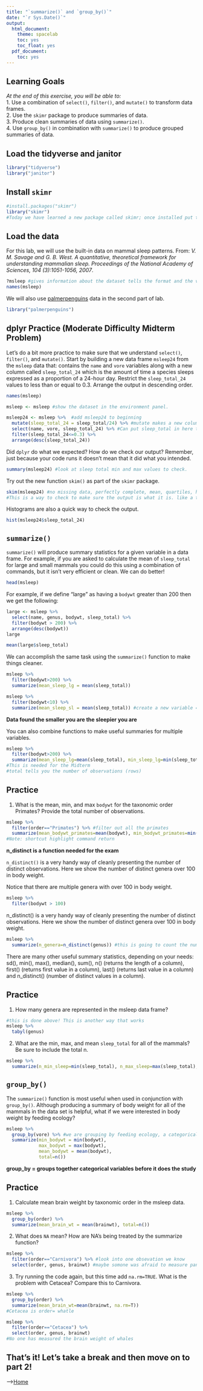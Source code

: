 ```yaml
---
title: "`summarize()` and `group_by()`"
date: "`r Sys.Date()`"
output:
  html_document:
    theme: spacelab
    toc: yes
    toc_float: yes
  pdf_document:
    toc: yes
---
```


## Learning Goals
*At the end of this exercise, you will be able to:*    
1. Use a combination of `select()`, `filter()`, and `mutate()` to transform data frames.  
2. Use the `skimr` package to produce summaries of data.  
3. Produce clean summaries of data using `summarize()`.  
4. Use `group_by()` in combination with `summarize()` to produce grouped summaries of data.  

## Load the tidyverse and janitor
```r
library("tidyverse")
library("janitor")
```

## Install `skimr`
```r
#install.packages("skimr")
library("skimr")
#Today we have learned a new package called skimr; once installed put the package in. 
```

## Load the data
For this lab, we will use the built-in data on mammal sleep patterns. From: _V. M. Savage and G. B. West. A quantitative, theoretical framework for understanding mammalian sleep. Proceedings of the National Academy of Sciences, 104 (3):1051-1056, 2007_.
```r
?msleep #gives information about the dataset tells the format and the variable names and what they mean
names(msleep)
```

We will also use [palmerpenguins](https://allisonhorst.github.io/palmerpenguins/articles/intro.html) data in the second part of lab.
```r
library("palmerpenguins")
```

## dplyr Practice (**Moderate Difficulty Midterm Problem**)
Let's do a bit more practice to make sure that we understand `select()`, `filter()`, and `mutate()`. Start by building a new data frame `msleep24` from the `msleep` data that: contains the `name` and `vore` variables along with a new column called `sleep_total_24` which is the amount of time a species sleeps expressed as a proportion of a 24-hour day. Restrict the `sleep_total_24` values to less than or equal to 0.3. Arrange the output in descending order.  
```r
names(msleep)
```

```r
msleep <- msleep #show the dataset in the environment panel. 
```

```r
msleep24 <- msleep %>%  #add msleep24 to beginning
  mutate(sleep_total_24 = sleep_total/24) %>% #mutate makes a new column. new variable is sleep_total_24. then put the expression. 
  select(name, vore, sleep_total_24) %>% #Can put sleep_total in here to check if half
  filter(sleep_total_24<=0.3) %>% 
  arrange(desc(sleep_total_24))
```

Did `dplyr` do what we expected? How do we check our output? Remember, just because your code runs it doesn't mean that it did what you intended.
```r
summary(msleep24) #look at sleep total min and max values to check. 
```

Try out the new function `skim()` as part of the `skimr` package.
```r
skim(msleep24) #no missing data, perfectly complete, mean, quartiles, histogram
#This is a way to check to make sure the output is what it is. like a tool like summary() or glimpse()
```

Histograms are also a quick way to check the output.
```r
hist(msleep24$sleep_total_24)
```

## `summarize()`
`summarize()` will produce summary statistics for a given variable in a data frame. For example, if you are asked to calculate the mean of `sleep_total` for large and small mammals you could do this using a combination of commands, but it isn't very efficient or clean. We can do better!  
```r
head(msleep)
```

For example, if we define "large" as having a `bodywt` greater than 200 then we get the following:
```r
large <- msleep %>% 
  select(name, genus, bodywt, sleep_total) %>% 
  filter(bodywt > 200) %>% 
  arrange(desc(bodywt))
large
```

```r
mean(large$sleep_total)
```

We can accomplish the same task using the `summarize()` function to make things cleaner.
```r
msleep %>% 
  filter(bodywt>200) %>% 
  summarize(mean_sleep_lg = mean(sleep_total))
```
```r
msleep %>% 
  filter(bodywt<10) %>% 
  summarize(mean_sleep_sl = mean(sleep_total)) #create a new variable = to mean(sleep_total)
```
**Data found the smaller you are the sleepier you are**

You can also combine functions to make useful summaries for multiple variables.
```r
msleep %>% 
  filter(bodywt>200) %>% 
  summarize(mean_sleep_lg=mean(sleep_total), min_sleep_lg=min(sleep_total), max_sleep_lg=max(sleep_total), sd_sleep_lg=sd(sleep_total), total=n())
#This is needed for the Midterm 
#total tells you the number of observations (rows)
```

## Practice
1. What is the mean, min, and max `bodywt` for the taxonomic order Primates? Provide the total number of observations.
```r
msleep %>% 
  filter(order=="Primates") %>% #filter out all the primates
  summarize(mean_bodywt_primates=mean(bodywt), min_bodywt_primates=min(bodywt), max_bodywt_primates=max(bodywt), total=n())
#Note: shortcut highlight command return 
```

**n_distinct is a function needed for the exam**

`n_distinct()` is a very handy way of cleanly presenting the number of distinct observations. Here we show the number of distinct genera over 100 in body weight.  

Notice that there are multiple genera with over 100 in body weight.
```r
msleep %>% 
  filter(bodywt > 100)
```

n_distinct() is a very handy way of cleanly presenting the number of distinct observations. Here we show the number of distinct genera over 100 in body weight.
```r
msleep %>% 
  summarize(n_genera=n_distinct(genus)) #this is going to count the number of genera in msleep
```

There are many other useful summary statistics, depending on your needs: sd(), min(), max(), median(), sum(), n() (returns the length of a column), first() (returns first value in a column), last() (returns last value in a column) and n_distinct() (number of distinct values in a column).

## Practice
1. How many genera are represented in the msleep data frame?
```r
#this is done above! This is another way that works 
msleep %>% 
  tabyl(genus)
```


2. What are the min, max, and mean `sleep_total` for all of the mammals? Be sure to include the total n.
```r
msleep %>% 
  summarize(n_min_sleep=min(sleep_total), n_max_sleep=max(sleep_total), n_mean_sleep=mean(sleep_total), total=n())
```

## `group_by()`
The `summarize()` function is most useful when used in conjunction with `group_by()`. Although producing a summary of body weight for all of the mammals in the data set is helpful, what if we were interested in body weight by feeding ecology?
```r
msleep %>%
  group_by(vore) %>% #we are grouping by feeding ecology, a categorical variable
  summarize(min_bodywt = min(bodywt),
            max_bodywt = max(bodywt),
            mean_bodywt = mean(bodywt),
            total=n())
```

**group_by = groups together categorical variables before it does the study**

## Practice
1. Calculate mean brain weight by taxonomic order in the msleep data.
```r
msleep %>% 
  group_by(order) %>% 
  summarize(mean_brain_wt = mean(brainwt), total=n())
```

2. What does `NA` mean? How are NA's being treated by the summarize function?
```r
msleep %>% 
  filter(order=="Carnivora") %>% #look into one obsevation we know
  select(order, genus, brainwt) #maybe somone was afraid to measure panthers
```

3. Try running the code again, but this time add `na.rm=TRUE`. What is the problem with Cetacea? Compare this to Carnivora. 
```r
msleep %>% 
  group_by(order) %>% 
  summarize(mean_brain_wt=mean(brainwt, na.rm=T))
#Cetacea is order= whatle 
```

```r
msleep %>% 
  filter(order=="Cetacea") %>% 
  select(order, genus, brainwt)
#No one has measured the brain weight of whales 
```

## That's it! Let's take a break and then move on to part 2! 

-->[Home](https://jmledford3115.github.io/datascibiol/)  
